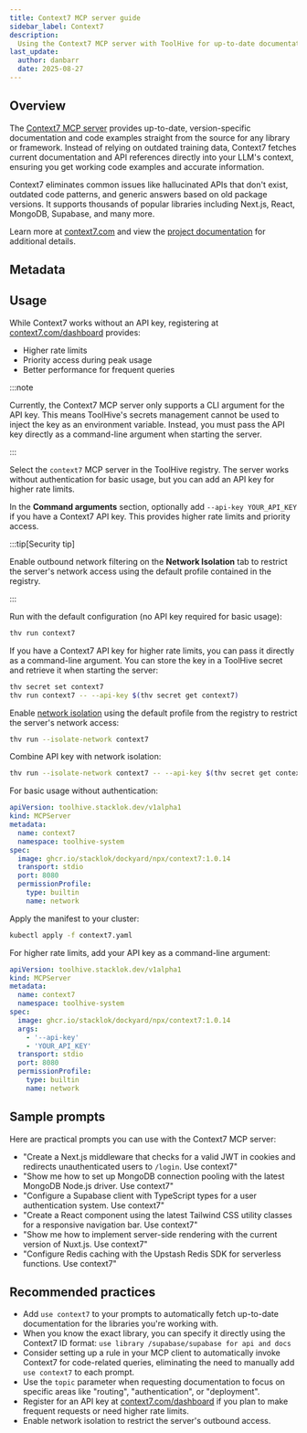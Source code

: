 ```yaml
---
title: Context7 MCP server guide
sidebar_label: Context7
description:
  Using the Context7 MCP server with ToolHive for up-to-date documentation.
last_update:
  author: danbarr
  date: 2025-08-27
---
```


## Overview

The [Context7 MCP server](https://github.com/upstash/context7) provides
up-to-date, version-specific documentation and code examples straight from the
source for any library or framework. Instead of relying on outdated training
data, Context7 fetches current documentation and API references directly into
your LLM's context, ensuring you get working code examples and accurate
information.

Context7 eliminates common issues like hallucinated APIs that don't exist,
outdated code patterns, and generic answers based on old package versions. It
supports thousands of popular libraries including Next.js, React, MongoDB,
Supabase, and many more.

Learn more at [context7.com](https://context7.com) and view the
[project documentation](https://github.com/upstash/context7) for additional
details.

## Metadata

<MCPMetadata name='context7' />

## Usage

While Context7 works without an API key, registering at
[context7.com/dashboard](https://context7.com/dashboard) provides:

- Higher rate limits
- Priority access during peak usage
- Better performance for frequent queries

:::note

Currently, the Context7 MCP server only supports a CLI argument for the API key.
This means ToolHive's secrets management cannot be used to inject the key as an
environment variable. Instead, you must pass the API key directly as a
command-line argument when starting the server.

:::

<Tabs groupId='mode' queryString='mode'>
<TabItem value='ui' label='UI' default>

Select the `context7` MCP server in the ToolHive registry. The server works
without authentication for basic usage, but you can add an API key for higher
rate limits.

In the **Command arguments** section, optionally add `--api-key YOUR_API_KEY` if
you have a Context7 API key. This provides higher rate limits and priority
access.

:::tip[Security tip]

Enable outbound network filtering on the **Network Isolation** tab to restrict
the server's network access using the default profile contained in the registry.

:::

</TabItem>
<TabItem value='cli' label='CLI'>

Run with the default configuration (no API key required for basic usage):

```bash
thv run context7
```

If you have a Context7 API key for higher rate limits, you can pass it directly
as a command-line argument. You can store the key in a ToolHive secret and
retrieve it when starting the server:

```bash
thv secret set context7
thv run context7 -- --api-key $(thv secret get context7)
```

Enable [network isolation](../guides-cli/network-isolation.mdx) using the
default profile from the registry to restrict the server's network access:

```bash
thv run --isolate-network context7
```

Combine API key with network isolation:

```bash
thv run --isolate-network context7 -- --api-key $(thv secret get context7)
```

</TabItem>
<TabItem value='k8s' label='Kubernetes'>

For basic usage without authentication:

```yaml title="context7.yaml"
apiVersion: toolhive.stacklok.dev/v1alpha1
kind: MCPServer
metadata:
  name: context7
  namespace: toolhive-system
spec:
  image: ghcr.io/stacklok/dockyard/npx/context7:1.0.14
  transport: stdio
  port: 8080
  permissionProfile:
    type: builtin
    name: network
```

Apply the manifest to your cluster:

```bash
kubectl apply -f context7.yaml
```

For higher rate limits, add your API key as a command-line argument:

```yaml {8} title="context7-with-auth.yaml"
apiVersion: toolhive.stacklok.dev/v1alpha1
kind: MCPServer
metadata:
  name: context7
  namespace: toolhive-system
spec:
  image: ghcr.io/stacklok/dockyard/npx/context7:1.0.14
  args:
    - '--api-key'
    - 'YOUR_API_KEY'
  transport: stdio
  port: 8080
  permissionProfile:
    type: builtin
    name: network
```

</TabItem>
</Tabs>

## Sample prompts

Here are practical prompts you can use with the Context7 MCP server:

- "Create a Next.js middleware that checks for a valid JWT in cookies and
  redirects unauthenticated users to `/login`. Use context7"
- "Show me how to set up MongoDB connection pooling with the latest MongoDB
  Node.js driver. Use context7"
- "Configure a Supabase client with TypeScript types for a user authentication
  system. Use context7"
- "Create a React component using the latest Tailwind CSS utility classes for a
  responsive navigation bar. Use context7"
- "Show me how to implement server-side rendering with the current version of
  Nuxt.js. Use context7"
- "Configure Redis caching with the Upstash Redis SDK for serverless functions.
  Use context7"

## Recommended practices

- Add `use context7` to your prompts to automatically fetch up-to-date
  documentation for the libraries you're working with.
- When you know the exact library, you can specify it directly using the
  Context7 ID format: `use library /supabase/supabase for api and docs`
- Consider setting up a rule in your MCP client to automatically invoke Context7
  for code-related queries, eliminating the need to manually add `use context7`
  to each prompt.
- Use the `topic` parameter when requesting documentation to focus on specific
  areas like "routing", "authentication", or "deployment".
- Register for an API key at
  [context7.com/dashboard](https://context7.com/dashboard) if you plan to make
  frequent requests or need higher rate limits.
- Enable network isolation to restrict the server's outbound access.
